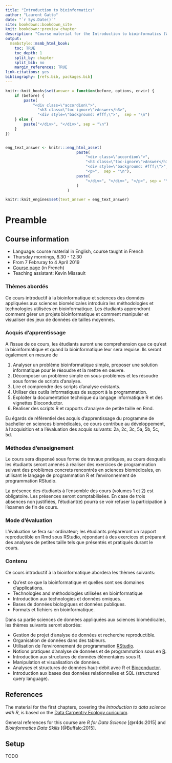 ```yaml
---
title: "Introduction to bioinformatics"
author: "Laurent Gatto"
date: "`r Sys.Date()`"
site: bookdown::bookdown_site
knit: bookdown::preview_chapter
description: "Course material for the Introduction to bioinformatics (WSBIM1207) course at UCLouvain."
output:
  msmbstyle::msmb_html_book:
    toc: TRUE
    toc_depth: 1
    split_by: chapter
    split_bib: no
    margin_references: TRUE
link-citations: yes
bibliography: [refs.bib, packages.bib]
---
```



```r
knitr::knit_hooks$set(answer = function(before, options, envir) {
    if (before) {
        paste(
            "<div class=\"accordion\">",
              "<h3 class=\"toc-ignore\">Answer</h3>",
              "<div style=\"background: #fff;\">",  sep = "\n")
    } else {
        paste("</div>", "</div>", sep = "\n")
    }
})


eng_text_answer <- knitr:::eng_html_asset(
                               paste(
                                   "<div class=\"accordion\">",
                                   "<h3 class=\"toc-ignore\">Answer</h3>",
                                   "<div style=\"background: #fff;\">",
                                   "<p>",  sep = "\n"),
                               paste(
                                   "</div>", "</div>", "</p>", sep = "\n"
                               )
                           )

knitr::knit_engines$set(text_answer = eng_text_answer)
```


# Preamble {-}



## Course information

- Language: course material in English, course taught in French
- Thursday mornings, 8.30 - 12.30
- From 7 Februray to 4 April 2019
- [Course page](https://uclouvain.be/cours-2018-wsbim1207.html) (in French)
- Teaching assistant: Kevin Missault

### Thèmes abordés {-}

Ce cours introductif à la bioinformatique et sciences des données
appliquées aux sciences biomédicales introduira les méthodologies et
technologies utilisées en bioinformatique. Les étudiants apprendront
comment gérer un projets bioinformatique et comment manipuler et
visualiser des jeux de données de tailles moyennes.

### Acquis d'apprentissage {-}

A l'issue de ce cours, les étudiants auront une comprehension que ce
qu'est la bioinformatique et quand la bioinformatique leur sera
requise. Ils seront également en mesure de

1. Analyser un problème bioinformatique simple, proposer une solution
   informatique pour le résoudre et la mettre en oeuvre.
2. Décomposer un problème simple en sous-problèmes et les résoudre
   sous forme de scripts d'analyse.
3. Lire et comprendre des scripts d'analyse existants.
4. Utiliser des outils informatiques de support à la programmation.
5. Exploiter la documentation technique du langage informatique R et
   des vignettes Bioconductor.
6. Réaliser des scripts R et rapports d'analyse de petite taille en Rmd.

Eu égards de référentiel des acquis d'apprentissage du programme de
bachelier en sciences biomédicales, ce cours contribue au
développement, à l'acquisition et a l'évaluation des acquis suivants:
2a, 2c, 3c, 5a, 5b, 5c, 5d.

### Méthodes d'enseignement {-}

Le cours sera dispensé sous forme de travaux pratiques, au cours
desquels les étudiants seront amenés à réaliser des exercices de
programmation suivant des problèmes concrets rencontrés en sciences
biomédicales, en utilisant le langage de programmation R et
l'environnement de programmation RStudio.

La présence des étudiants à l'ensemble des cours (volumes 1 et 2) est
obligatoire. Les présences seront comptabilisées. En case de trois
absences non justifiées, l'étudiant(e) pourra se voir refuser la
participation à l'examen de fin de cours.

### Mode d'évaluation {-}

L'évaluation se fera sur ordinateur; les étudiants prépareront un
rapport reproductible en Rmd sous RStudio, répondant à des exercices
et préparant des analyses de petites taille tels que présentés et
pratiqués durant le cours.

### Contenu {-}

Ce cours introductif à la bioinformatique abordera les thèmes suivants:

- Qu'est ce que la bioinformatique et quelles sont ses domaines d'applications.
- Technologies and méthodologies utilisées en bioinformatique
- Introduction aux technologies et données omiques.
- Bases de données biologiques et données publiques.
- Formats et fichiers en bioinformatique.

Dans sa partie sciences de données appliquées aux sciences
biomédicales, les thèmes suivants seront abordés:

- Gestion de projet d'analyse de données et recherche reproductible.
- Organisation de données dans des tableurs.
- Utilisation de l'environnement de programmation [RStudio](https://www.rstudio.com/).
- Notions pratiques d'analyse de données et de programmation sous en [R](https://www.r-project.org/).
- Introduction aux structures de données élémentaires sous R.
- Manipulation et visualisation de données.
- Analyses et structures de données haut-débit avec R et [Bioconductor](https://bioconductor.org/).
- Introduction aux bases des données relationnelles et SQL (structured query language).

## References

The material for the first chapters, covering the *Introduction to
data science with R*, is based on the [Data Carpentry Ecology
curiculum](https://datacarpentry.org/lessons/#ecology-workshop).

General references for this course are *R for Data Science*
[@r4ds:2015] and *Bioinformatics Data Skills* [@Buffalo:2015].

## Setup

TODO
